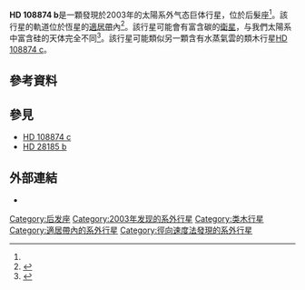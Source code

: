 {{Planetbox begin 
| name = HD 108874 b
}}
{{Planetbox star
| star = [[HD_108874|HD 108874]]
| constell = [[后髮座|后髮座]]
| RA = {{RA|12|30|26.8829}}
| DEC = {{DEC|+22|52|47.383}}
| dist_ly=223.4 
| dist_pc=68.5 
| class = G5
}}
{{Planetbox orbit 
| semimajor = 1.051 ± 0.02
| eccentricity = 0.07 ± 0.04
| period = 395.4 ± 2.5
| ang_dist = 15.34
| arg_peri = 248.4 ± 36
| t_peri=2,450,131.5 ± 60
| semi-amp=37.91 ± .95
}}
{{Planetbox character 
| mass=>1.36 ± 0.13
}} 
{{Planetbox discovery 
| discovery_date = 2003年6月30日
| discoverers = [[保羅·巴特勒|保羅·巴特勒]]<br>[[傑佛瑞·馬西|傑佛瑞·馬西]]<br>[[史蒂文·沃格特|史蒂文·沃格特]]<br>[[黛布拉·費希爾|黛布拉·費希爾]]
| discovery_method = [[徑向速度|徑向速度]]
| discovery_site = {{flag|United States}}
| discovery_status = 已發表論文
}}
{{Planetbox end}}

'''HD 108874 b'''是一顆發現於2003年的太陽系外气态巨体行星，位於后髮座<ref name="Butler2003"/>。該行星的軌道位於恆星的[[適居帶|適居帶]]內<ref>{{cite journal|bibcode=2007A&A...462.1165S|title=Trojan planets in HD 108874?|author=Schwarz, R.; Dvorak, R.; Pilat Lohinger, E.; Süli, Á.; Érdi, B.|journal=[[Astronomy_and_Astrophysics|Astronomy and Astrophysics]]|volume=462|issue=3|pages=1165–1170|year=2007|doi=10.1051/0004-6361:20066284}}</ref>。該行星可能會有富含碳的[[系外衛星|衛星]]，与我們太陽系中富含硅的天体完全不同<ref>{{Cite arxiv | eprint=1001.3901 | author1=Bond | author2=Lauretta | author3=O'Brien | title=The Diversity of Extrasolar Terrestrial Planets | class=astro-ph.EP | year=2010 }}</ref>。該行星可能類似另一顆含有水蒸氣雲的類木行星[[HD_108874_c|HD 108874 c]]。

==參考資料==
{{Reflist|colwidth=30em|refs=

<ref name="Butler2003">{{cite journal | url=http://www.iop.org/EJ/article/0004-637X/582/1/455/56131.html | title=Seven New Keck Planets Orbiting G and K Dwarfs | last1=Butler | first1=R. Paul | last2=Marcy | first2=Geoffrey W. | last3=Vogt | first3=Steven S. | last4=Fischer | first4=Debra A. | last5=Henry | first5=Gregory W. | last6=Laughlin | first6=Gregory | last7=Wright | first7=Jason T. | display-authors=1 | journal=The Astrophysical Journal | year=2003 | volume=582 | issue=1 | pages=455–466 | doi=10.1086/344570 | bibcode=2003ApJ...582..455B | access-date=2012-07-19 | archive-date=2012-07-13 | archive-url=https://www.webcitation.org/697D9a5fX?url=http://iopscience.iop.org/0004-637X/582/1/455/fulltext/ | dead-url=no }}</ref>
}}

== 參見 ==
* [[HD_108874_c|HD 108874 c]]
* [[HD_28185_b|HD 28185 b]]

== 外部連結 ==
* {{cite web |url=http://exoplanet.eu/planet.php?p1=HD+108874&p2=b |title=HD 108874 b |work=The Extrasolar Planets Encyclopedia |accessdate=2012-07-19 |archive-date=2012-06-02 |archive-url=https://web.archive.org/web/20120602005305/http://exoplanet.eu/planet.php?p1=HD+108874&p2=b |dead-url=no }}

{{Sky|12|30|26.8829|+|22|52|47.383|223.4}}

[[Category:后发座|Category:后发座]]
[[Category:2003年发现的系外行星|Category:2003年发现的系外行星]]
[[Category:类木行星|Category:类木行星]]
[[Category:適居帶內的系外行星|Category:適居帶內的系外行星]]
[[Category:徑向速度法發現的系外行星|Category:徑向速度法發現的系外行星]]

{{extrasolar-planet-stub}}